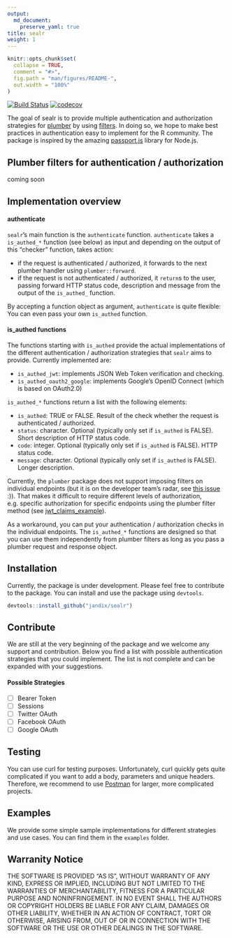 ```yaml
---
output: 
  md_document:
    preserve_yaml: true
title: sealr
weight: 1
---
```


<!-- README.md is generated from README.Rmd. Please edit that file -->

```r
knitr::opts_chunk$set(
  collapse = TRUE,
  comment = "#>",
  fig.path = "man/figures/README-",
  out.width = "100%"
)
```


[![Build Status](https://travis-ci.org/jandix/sealr.svg?branch=master)](https://travis-ci.org/jandix/sealr)
[![codecov](https://codecov.io/gh/jandix/sealr/branch/master/graph/badge.svg)](https://codecov.io/gh/jandix/sealr)


The goal of sealr is to provide multiple authentication and authorization strategies for [plumber](https://www.rplumber.io/) by using [filters](https://www.rplumber.io/docs/routing-and-input.html#filters). In doing so, we hope to make best practices in authentication easy to implement for the R community.
The package is inspired by the amazing [passport.js](http://www.passportjs.org/) library for Node.js.

## Plumber filters for authentication / authorization
coming soon

## Implementation overview
#### authenticate
`sealr`'s main function is the `authenticate` function. `authenticate` takes a
`is_authed_*` function (see below) as input and depending on the output of this "checker" function, 
takes action:

- if the request is authenticated / authorized, it forwards to the next plumber handler using `plumber::forward`. 
- if the request is not authenticated / authorized, it `return`s to the user, passing forward HTTP status code, description and message from the output of the `is_authed_` function. 

By accepting a function object as argument, `authenticate` is quite flexible: You can even pass your own `is_authed` function. 

#### is_authed functions
The functions starting with `is_authed` provide the actual implementations of the 
different authentication / authorization strategies that `sealr` aims to provide.
Currently implemented are:

- `is_authed_jwt`: implements JSON Web Token verification and checking. 
- `is_authed_oauth2_google`: implements Google's OpenID Connect (which is based on OAuth2.0)

`is_authed_*` functions return a list with the following elements:

- `is_authed`: TRUE or FALSE. Result of the check whether the request is authenticated / authorized. 
- `status`: character. Optional (typically only set if `is_authed` is FALSE). Short description of HTTP status code.
- `code`: integer. Optional (typically only set if `is_authed` is FALSE). HTTP status code.
- `message`: character. Optional (typically only set if `is_authed` is FALSE). Longer description.

Currently, the `plumber` package does not support imposing filters on individual endpoints (but it is on the developer team's radar, see [this issue](https://github.com/trestletech/plumber/issues/108) :)). That makes
it difficult to require different levels of authorization, e.g. specific authorization for specific endpoints using the plumber filter method (see [jwt_claims_example](https://github.com/jandix/sealr/tree/master/examples/jwt/jwt_claims_example)).  

As a workaround, you can put your authentication / authorization checks in the individual endpoints.
The `is_authed_*` functions are designed so that you can use them independently from plumber filters as long 
as you pass a plumber request and response object. 

## Installation

Currently, the package is under development. Please feel free to contribute to the package. You can install and use the package using `devtools`. 

```r
devtools::install_github("jandix/sealr")
```

## Contribute

We are still at the very beginning of the package and we welcome any support and contribution. Below you find a list with possible authentication strategies that you could implement. The list is not complete and can be expanded with your suggestions. 

#### Possible Strategies

- [ ] Bearer Token
- [ ] Sessions
- [ ] Twitter OAuth
- [ ] Facebook OAuth
- [ ] Google OAuth

## Testing

You can use curl for testing purposes. Unfortunately, curl quickly gets quite complicated if you want to add a body, parameters and unique headers. Therefore, we recommend to use [Postman](https://www.getpostman.com/) for larger, more complicated projects. 

## Examples
We provide some simple sample implementations for different strategies and use cases. 
You can find them in the `examples` folder. 

## Warranity Notice

THE SOFTWARE IS PROVIDED "AS IS", WITHOUT WARRANTY OF ANY KIND, EXPRESS OR IMPLIED, INCLUDING BUT NOT LIMITED TO THE WARRANTIES OF MERCHANTABILITY, FITNESS FOR A PARTICULAR PURPOSE AND NONINFRINGEMENT. IN NO EVENT SHALL THE AUTHORS OR COPYRIGHT HOLDERS BE LIABLE FOR ANY CLAIM, DAMAGES OR OTHER LIABILITY, WHETHER IN AN ACTION OF CONTRACT, TORT OR OTHERWISE, ARISING FROM, OUT OF OR IN CONNECTION WITH THE SOFTWARE OR THE USE OR OTHER DEALINGS IN THE SOFTWARE.


